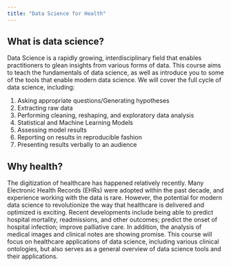 ```yaml
---
title: "Data Science for Health"
---
```


## What is data science?
Data Science is a rapidly growing, interdisciplinary field that enables practitioners to glean insights from various forms of data. This course aims to teach the fundamentals of data science, as well as introduce you to some of the tools that enable modern data science. We will cover the full cycle of data science, including:

1.	Asking appropriate questions/Generating hypotheses
2.	Extracting raw data
3.	Performing cleaning, reshaping, and exploratory data analysis
4.	Statistical and Machine Learning Models
5.	Assessing model results
6.	Reporting on results in reproducible fashion
7.	Presenting results verbally to an audience

## Why health?

The digitization of healthcare has happened relatively recently. Many Electronic Health Records (EHRs) were adopted within the past decade, and experience working with the data is rare. However, the potential for modern data science to revolutionize the way that healthcare is delivered and optimized is exciting. Recent developments include being able to predict hospital mortality, readmissions, and other outcomes; predict the onset of hospital infection; improve palliative care. In addition, the analysis of medical images and clinical notes are showing promise. This course will focus on healthcare applications of data science, including various clinical ontologies, but also serves as a general overview of data science tools and their applications.
